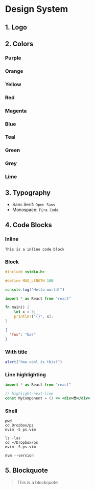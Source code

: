 
<MdxLayout>

# Design System

## 1. Logo

<div style={{ width: "200px", height: "200px", marginBottom: "50px" }}>
  <Icon name="jellyppi" />
</div>

## 2. Colors

### Purple

<div className="_colors">
  <Icon name="circle" style={{ fill: "#fcfaff" }} />
  <Icon name="circle" style={{ fill: "#f6edfa" }} />
  <Icon name="circle" style={{ fill: "#f1defa" }} />
  <Icon name="circle" style={{ fill: "#d9bae8" }} />
  <Icon name="circle" style={{ fill: "#b17acc" }} />
  <Icon name="circle" style={{ fill: "#8a4baf" }} />
  <Icon name="circle" style={{ fill: "#663399" }} />
  <Icon name="circle" style={{ fill: "#542c85" }} />
  <Icon name="circle" style={{ fill: "#452475" }} />
  <Icon name="circle" style={{ fill: "#362066" }} />
</div>

### Orange

<div className="_colors">
  <Icon name="circle" style={{ fill: "#fffcf7" }} />
  <Icon name="circle" style={{ fill: "#fff4db" }} />
  <Icon name="circle" style={{ fill: "#ffedbf" }} />
  <Icon name="circle" style={{ fill: "#ffe4a1" }} />
  <Icon name="circle" style={{ fill: "#ffd280" }} />
  <Icon name="circle" style={{ fill: "#ffb238" }} />
  <Icon name="circle" style={{ fill: "#fb8400" }} />
  <Icon name="circle" style={{ fill: "#f06200" }} />
  <Icon name="circle" style={{ fill: "#cc3b00" }} />
  <Icon name="circle" style={{ fill: "#992c00" }} />
</div>

### Yellow

<div className="_colors">
  <Icon name="circle" style={{ fill: "#fffdf7" }} />
  <Icon name="circle" style={{ fill: "#fff5bf" }} />
  <Icon name="circle" style={{ fill: "#fff2a8" }} />
  <Icon name="circle" style={{ fill: "#ffeb99" }} />
  <Icon name="circle" style={{ fill: "#ffdf37" }} />
  <Icon name="circle" style={{ fill: "#fed038" }} />
  <Icon name="circle" style={{ fill: "#e3a617" }} />
  <Icon name="circle" style={{ fill: "#bf9141" }} />
  <Icon name="circle" style={{ fill: "#8a6534" }} />
  <Icon name="circle" style={{ fill: "#644926" }} />
</div>

### Red

<div className="_colors">
  <Icon name="circle" style={{ fill: "#fffafa" }} />
  <Icon name="circle" style={{ fill: "#fde7e7" }} />
  <Icon name="circle" style={{ fill: "#ffbab8" }} />
  <Icon name="circle" style={{ fill: "#ff8885" }} />
  <Icon name="circle" style={{ fill: "#ff5a54" }} />
  <Icon name="circle" style={{ fill: "#fa2915" }} />
  <Icon name="circle" style={{ fill: "#ec1818" }} />
  <Icon name="circle" style={{ fill: "#c20011" }} />
  <Icon name="circle" style={{ fill: "#a8000f" }} />
  <Icon name="circle" style={{ fill: "#75000a" }} />
</div>

### Magenta

<div className="_colors">
  <Icon name="circle" style={{ fill: "#fffafd" }} />
  <Icon name="circle" style={{ fill: "#ffe6f6" }} />
  <Icon name="circle" style={{ fill: "#f2c4e3" }} />
  <Icon name="circle" style={{ fill: "#e899ce" }} />
  <Icon name="circle" style={{ fill: "#d459ab" }} />
  <Icon name="circle" style={{ fill: "#bc027f" }} />
  <Icon name="circle" style={{ fill: "#a6026a" }} />
  <Icon name="circle" style={{ fill: "#940159" }} />
  <Icon name="circle" style={{ fill: "#7d0e59" }} />
  <Icon name="circle" style={{ fill: "#690147" }} />
</div>

### Blue

<div className="_colors">
  <Icon name="circle" style={{ fill: "#f5fcff" }} />
  <Icon name="circle" style={{ fill: "#dbf0ff" }} />
  <Icon name="circle" style={{ fill: "#90cdf9" }} />
  <Icon name="circle" style={{ fill: "#63b8f6" }} />
  <Icon name="circle" style={{ fill: "#3fa9f5" }} />
  <Icon name="circle" style={{ fill: "#159BF3" }} />
  <Icon name="circle" style={{ fill: "#0e8de6" }} />
  <Icon name="circle" style={{ fill: "#047bd3" }} />
  <Icon name="circle" style={{ fill: "#006ac1" }} />
  <Icon name="circle" style={{ fill: "#004ca3" }} />
</div>

### Teal

<div className="_colors">
  <Icon name="circle" style={{ fill: "#f7ffff" }} />
  <Icon name="circle" style={{ fill: "#dcfffd" }} />
  <Icon name="circle" style={{ fill: "#ccfffc" }} />
  <Icon name="circle" style={{ fill: "#a6fffa" }} />
  <Icon name="circle" style={{ fill: "#73fff7" }} />
  <Icon name="circle" style={{ fill: "#2de3da" }} />
  <Icon name="circle" style={{ fill: "#00bdb6" }} />
  <Icon name="circle" style={{ fill: "#10A39e" }} />
  <Icon name="circle" style={{ fill: "#00756a" }} />
  <Icon name="circle" style={{ fill: "#00574e" }} />
</div>

### Green

<div className="_colors">
  <Icon name="circle" style={{ fill: "#f7fdf7" }} />
  <Icon name="circle" style={{ fill: "#def5dc" }} />
  <Icon name="circle" style={{ fill: "#a1da9e" }} />
  <Icon name="circle" style={{ fill: "#79cd75" }} />
  <Icon name="circle" style={{ fill: "#59c156" }} />
  <Icon name="circle" style={{ fill: "#37b635" }} />
  <Icon name="circle" style={{ fill: "#2ca72c" }} />
  <Icon name="circle" style={{ fill: "#088413" }} />
  <Icon name="circle" style={{ fill: "#006500" }} />
  <Icon name="circle" style={{ fill: "#003d00" }} />
</div>

### Grey

<div className="_colors">
  <Icon name="circle" style={{ fill: "#fbfbfb" }} />
  <Icon name="circle" style={{ fill: "#f5f5f5" }} />
  <Icon name="circle" style={{ fill: "#f0f0f2" }} />
  <Icon name="circle" style={{ fill: "#d9d7e0" }} />
  <Icon name="circle" style={{ fill: "#b7b5bd" }} />
  <Icon name="circle" style={{ fill: "#78757a" }} />
  <Icon name="circle" style={{ fill: "#635e69" }} />
  <Icon name="circle" style={{ fill: "#48434f" }} />
  <Icon name="circle" style={{ fill: "#36313d" }} />
  <Icon name="circle" style={{ fill: "#232129" }} />
</div>

### Lime

<div className="_colors">
  <Icon name="circle" style={{ fill: "#fafdf1" }} />
  <Icon name="circle" style={{ fill: "#ebf8c3" }} />
  <Icon name="circle" style={{ fill: "#dbf396" }} />
  <Icon name="circle" style={{ fill: "#ccee68" }} />
  <Icon name="circle" style={{ fill: "#bce939" }} />
  <Icon name="circle" style={{ fill: "#a7d818" }} />
  <Icon name="circle" style={{ fill: "#8eb814" }} />
  <Icon name="circle" style={{ fill: "#759711" }} />
  <Icon name="circle" style={{ fill: "#5c770d" }} />
  <Icon name="circle" style={{ fill: "#3c4e09" }} />
</div>

## 3. Typography

- Sans Serif: `Open Sans`
- Monospace: `Fira Code`

## 4. Code Blocks

### Inline

`This is a inline code block`

### Block

```c
#include <stdio.h>
```

```cpp
#define MAX_LENGTH 100
```

```js
console.log("Hello world!")
```

```jsx
import * as React from "react"
```

```rust
fn main() {
    let x = 5;
    println!("{}", x);
}
```

```json
{
  "foo": "bar"
}
```

### With title

```js:title=example-file.js
alert("how cool is this!")
```

### Line highlighting

```jsx
import * as React from "react"

// highlight-next-line
const MyComponent = () => <div>😎</div>
```

### Shell

```shell{outputLines: 2-10,12}
pwd
cd Dropbox/ps
nvim -S ps.vim
```

```shell{promptUser: alice}{promptHost: dev.localhost}
ls -las
cd ~/Dropbox/ps
nvim -S ps.vim
```

```shell
nvm --version
```

## 5. Blockquote

> This is a blockquote

<div
  style={{
    display: "flex",
    justifyContent: "center",
    alignItems: "center",
    width: "100%",
    height: "250px",
    marginTop: "80px",
    marginBottom: "20px",
  }}
>
  <Icon name="jellyppi2" />
</div>

</MdxLayout>
